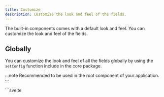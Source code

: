 ```yaml
---
title: Customize
description: Customize the look and feel of the fields.
---
```



The built-in components comes with a default look and feel. You can customize the look and feel of the fields.


## Globally

You can customize the look and feel of all the fields globally by using the `setConfig` function include in the core package.

:::note
Recommended to be used in the root component of your application.
:::

<Tabs>
  <TabItem label="Example">
    ```svelte
    <script lang="ts">
      import { setConfig } from "@tuentyfaiv/svelte-form";

      setConfig({
        fields: {},
        vars: {},
      });
    </script>
    ```
  </TabItem>
  <TabItem label="Config">
    | Name | Type | Description |
    | ---- | ---- | ----------- |
    | fields | `ContextStyles` | Object with the styles for the fields. |
    | vars | `ContextCSSVars` | Object with the css vars for the fields. |

    ### ContextStyles

    | Name | Type | default | Description |
    | ---- | ---- | ------- | ----------- |
    | replace | `boolean \| undefined` | `false` | Replace the default styles with the new ones. |
    | field | `FieldStyles` | `{}` | Object with the styles for the [`Field` component](/components/field). |
  </TabItem>
</Tabs>

## Per form

You can customize the look and feel of all the fields per form by using the `styles`.

```svelte

<script lang="ts">
  import { faivform } from "@tuentyfaiv/svelte-form";

  const form = faivform({
    // ... context name and schema or adapter
    styles: {},
  });
</script>

```

